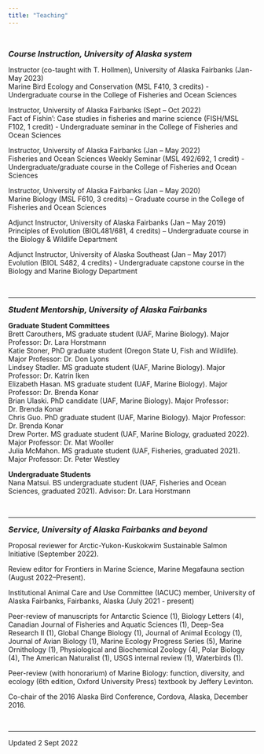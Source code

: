 ```yaml
---
title: "Teaching"
---
```

<p>&nbsp;</p>
<font size="3"><b><i>Course Instruction, University of Alaska system</b></i></font>
<p>Instructor (co-taught with T. Hollmen), University of Alaska Fairbanks (Jan-May 2023)
<br>Marine Bird Ecology and Conservation (MSL F410, 3 credits) - Undergraduate course in the College of Fisheries and Ocean Sciences

<p>Instructor, University of Alaska Fairbanks (Sept – Oct 2022)
<br>Fact of Fishin': Case studies in fisheries and marine science (FISH/MSL F102, 1 credit) - Undergraduate seminar in the College of Fisheries and Ocean Sciences

<p>Instructor, University of Alaska Fairbanks (Jan – May 2022)
<br>Fisheries and Ocean Sciences Weekly Seminar (MSL 492/692, 1 credit) - Undergraduate/graduate course in the College of Fisheries and Ocean Sciences

<p>Instructor, University of Alaska Fairbanks (Jan – May 2020)
<br>Marine Biology (MSL F610, 3 credits) – Graduate course in the College of Fisheries and Ocean Sciences

<p>Adjunct Instructor, University of Alaska Fairbanks (Jan – May 2019)
<br>Principles of Evolution (BIOL481/681, 4 credits) – Undergraduate course in the Biology & Wildlife Department

<p>Adjunct Instructor, University of Alaska Southeast (Jan – May 2017)
<br>Evolution (BIOL S482, 4 credits) - Undergraduate capstone course in the Biology and Marine Biology Department
<p>&nbsp;</p>
<HR>
<font size="3"><b><i>Student Mentorship, University of Alaska Fairbanks</b></i></font>

**Graduate Student Committees**
<br>Brett Carouthers, MS graduate student (UAF, Marine Biology). Major Professor: Dr. Lara Horstmann
<br>Katie Stoner, PhD graduate student (Oregon State U, Fish and Wildlife). Major Professor: Dr. Don Lyons
<br>Lindsey Stadler. MS graduate student (UAF, Marine Biology). Major Professor: Dr. Katrin Iken
<br>Elizabeth Hasan. MS graduate student (UAF, Marine Biology). Major Professor: Dr. Brenda Konar
<br>Brian Ulaski. PhD candidate (UAF, Marine Biology). Major Professor: Dr. Brenda Konar
<br>Chris Guo. PhD graduate student (UAF, Marine Biology). Major Professor: Dr. Brenda Konar
<br>Drew Porter. MS graduate student (UAF, Marine Biology, graduated 2022). Major Professor: Dr. Mat Wooller
<br>Julia McMahon. MS graduate student (UAF, Fisheries, graduated 2021). Major Professor: Dr. Peter Westley

**Undergraduate Students**
<br>Nana Matsui. BS undergraduate student (UAF, Fisheries and Ocean Sciences, graduated 2021). Advisor: Dr. Lara Horstmann
<p>&nbsp;</p>
<HR>
<font size="3"><b><i>Service, University of Alaska Fairbanks and beyond</b></i></font>

Proposal reviewer for Arctic-Yukon-Kuskokwim Sustainable Salmon Initiative (September 2022).

Review editor for Frontiers in Marine Science, Marine Megafauna section (August 2022–Present).

Institutional Animal Care and Use Committee (IACUC) member, University of Alaska Fairbanks, Fairbanks, Alaska (July 2021 - present)

Peer-review of manuscripts for Antarctic Science (1), Biology Letters (4), Canadian Journal of Fisheries and Aquatic Sciences (1), Deep-Sea Research II (1), Global Change Biology (1), Journal of Animal Ecology (1), Journal of Avian Biology (1), Marine Ecology Progress Series (5), Marine Ornithology (1), Physiological and Biochemical Zoology (4), Polar Biology (4), The American Naturalist (1), USGS internal review (1), Waterbirds (1).

Peer-review (with honorarium) of Marine Biology: function, diversity, and ecology (6th edition, Oxford University Press) textbook by Jeffery Levinton.

Co-chair of the 2016 Alaska Bird Conference, Cordova, Alaska, December 2016.
<p>&nbsp;</p>
<HR>
Updated 2 Sept 2022